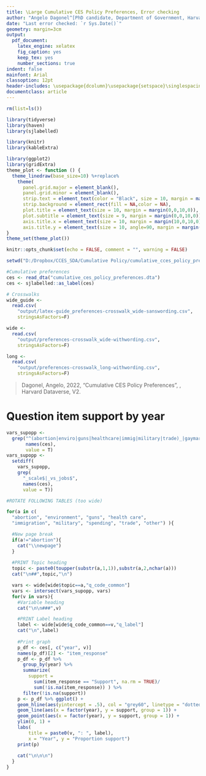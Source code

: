 ```yaml
---
title: \Large Cumulative CES Policy Preferences, Error checking
author: "Angelo Dagonel^[PhD candidate, Department of Government, Harvard University.]"
date: "Last error checked: `r Sys.Date()`"
geometry: margin=3cm
output:
  pdf_document:
    latex_engine: xelatex
    fig_caption: yes
    keep_tex: yes
    number_sections: true
indent: false
mainfont: Arial
classoption: 12pt
header-includes: \usepackage{dcolumn}\usepackage{setspace}\singlespacing\usepackage{graphicx}\usepackage{caption}\captionsetup[table]{skip=10pt}\hypersetup{colorlinks=true,urlcolor=blue,linkcolor=black}
documentclass: article
---
```






<!-- # Package and data loading, and option setting -->
<!-- # -->
<!-- # -->


```r

rm(list=ls())

library(tidyverse)
library(haven)
library(sjlabelled)

library(knitr)
library(kableExtra)

library(ggplot2)
library(gridExtra)
theme_plot <- function () { 
  theme_linedraw(base_size=10) %+replace% 
    theme( 
      panel.grid.major = element_blank(),
      panel.grid.minor = element_blank(),
      strip.text = element_text(color = "Black", size = 10, margin = margin(0,0,8,0)),
      strip.background = element_rect(fill = NA,color = NA),   
      plot.title = element_text(size = 10, margin = margin(0,0,10,0)),
      plot.subtitle = element_text(size = 9, margin = margin(0,0,10,0)),
      axis.title.x = element_text(size = 10, margin = margin(10,0,10,0)),
      axis.title.y = element_text(size = 10, angle=90, margin = margin(0,10,0,0)))
}
theme_set(theme_plot())

knitr::opts_chunk$set(echo = FALSE, comment = "", warning = FALSE)
```


```r
setwd("D:/Dropbox/CCES_SDA/Cumulative Policy/cumulative_cces_policy_preferences/")

#Cumulative preferences
ces <- read_dta("cumulative_ces_policy_preferences.dta")
ces <- sjlabelled::as_label(ces)

# Crosswalks
wide_guide <- 
  read.csv(
    "output/latex-guide_preferences-crosswalk_wide-sanswording.csv",
    stringsAsFactors=F)

wide <- 
  read.csv(
    "output/preferences-crosswalk_wide-withwording.csv",
    stringsAsFactors=F)

long <- 
  read.csv(
    "output/preferences-crosswalk_long-withwording.csv",
    stringsAsFactors=F)

```





<!-- # Introduction -->
<!-- # -->
<!-- # -->


> Dagonel, Angelo, 2022, "Cumulative CES Policy Preferences", \href{https://dataverse.harvard.edu/dataset.xhtml?persistentId=doi:10.7910/DVN/OSXDQO}{\url{doi:10.7910/DVN/OSXDQO}}, Harvard Dataverse, V2. 

\bigskip

# Question item support by year


```r

vars_supopp <- 
  grep("^(abortion|enviro|guns|healthcare|immig|military|trade)_|gaymarriage_(ban|legalize)",
       names(ces),
       value = T)
vars_supopp <- 
  setdiff(
    vars_supopp,
    grep(
      "_scale$|_vs_jobs$",
      names(ces),
      value = T))

#ROTATE FOLLOWING TABLES (too wide)

for(a in c(
  "abortion", "environment", "guns", "health care", 
  "immigration", "military", "spending", "trade", "other") ){

  #New page break
  if(a!="abortion"){
    cat("\\newpage")
  }
  
  #PRINT Topic heading
  topic <- paste0(toupper(substr(a,1,1)),substr(a,2,nchar(a)))
  cat("\n##",topic,"\n")

  vars <- wide[wide$topic==a,"q_code_common"]
  vars <- intersect(vars_supopp, vars)
  for(v in vars){
    #Variable heading
    cat("\n\n###",v)

    #PRINT Label heading
    label <- wide[wide$q_code_common==v,"q_label"]
    cat("\n",label)
    
    #Print graph
    p_df <- ces[, c("year", v)]
    names(p_df)[2] <- "item_response"
    p_df <- p_df %>% 
      group_by(year) %>% 
      summarize(
        support = 
          sum(item_response == "Support", na.rm = TRUE)/
          sum(!is.na(item_response)) ) %>% 
      filter(!is.na(support))
    p <- p_df %>% ggplot() +
    geom_hline(aes(yintercept = .5), col = "grey60", linetype = "dotted") +
    geom_line(aes(x = factor(year), y = support, group = 1)) +
    geom_point(aes(x = factor(year), y = support, group = 1)) +
    ylim(0, 1) +
    labs(
        title = paste0(v, ": ", label),
        x = "Year", y = "Proportion support")
    print(p)
    
    cat("\n\n\n")
  }
}

```






 












